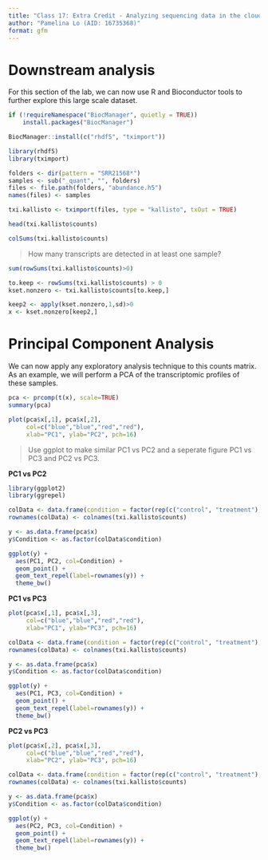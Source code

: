 ```yaml
---
title: "Class 17: Extra Credit - Analyzing sequencing data in the cloud"
author: "Pamelina Lo (AID: 16735368)"
format: gfm
---
```

# Downstream analysis

For this section of the lab, we can now use R and Bioconductor tools to further explore this large scale dataset.


```r
if (!requireNamespace("BiocManager", quietly = TRUE))
    install.packages("BiocManager")

BiocManager::install(c("rhdf5", "tximport"))

library(rhdf5)
library(tximport)

folders <- dir(pattern = "SRR21568*")
samples <- sub("_quant", "", folders)
files <- file.path(folders, "abundance.h5")
names(files) <- samples

txi.kallisto <- tximport(files, type = "kallisto", txOut = TRUE)

```

```r
head(txi.kallisto$counts)
```

```r
colSums(txi.kallisto$counts)
```

> How many transcripts are detected in at least one sample?

```r
sum(rowSums(txi.kallisto$counts)>0)
```

```r
to.keep <- rowSums(txi.kallisto$counts) > 0
kset.nonzero <- txi.kallisto$counts[to.keep,]
```

```r
keep2 <- apply(kset.nonzero,1,sd)>0
x <- kset.nonzero[keep2,]
```

# Principal Component Analysis

We can now apply any exploratory analysis technique to this counts matrix. As an example, we will perform a PCA of the transcriptomic profiles of these samples.

```r
pca <- prcomp(t(x), scale=TRUE)
summary(pca)
```

```r
plot(pca$x[,1], pca$x[,2],
     col=c("blue","blue","red","red"),
     xlab="PC1", ylab="PC2", pch=16)
```

> Use ggplot to make similar PC1 vs PC2 and a seperate figure PC1 vs PC3 and PC2 vs PC3.

**PC1 vs PC2**

```r
library(ggplot2)
library(ggrepel)

colData <- data.frame(condition = factor(rep(c("control", "treatment"), each = 2)))
rownames(colData) <- colnames(txi.kallisto$counts)

y <- as.data.frame(pca$x)
y$Condition <- as.factor(colData$condition)

ggplot(y) +
  aes(PC1, PC2, col=Condition) +
  geom_point() +
  geom_text_repel(label=rownames(y)) +
  theme_bw()
```

**PC1 vs PC3**

```r
plot(pca$x[,1], pca$x[,3],
     col=c("blue","blue","red","red"),
     xlab="PC1", ylab="PC3", pch=16)
```
```r
colData <- data.frame(condition = factor(rep(c("control", "treatment"), each = 2)))
rownames(colData) <- colnames(txi.kallisto$counts)

y <- as.data.frame(pca$x)
y$Condition <- as.factor(colData$condition)

ggplot(y) +
  aes(PC1, PC3, col=Condition) +
  geom_point() +
  geom_text_repel(label=rownames(y)) +
  theme_bw()
```


**PC2 vs PC3** 

```r
plot(pca$x[,2], pca$x[,3],
     col=c("blue","blue","red","red"),
     xlab="PC2", ylab="PC3", pch=16)
```

```r
colData <- data.frame(condition = factor(rep(c("control", "treatment"), each = 2)))
rownames(colData) <- colnames(txi.kallisto$counts)

y <- as.data.frame(pca$x)
y$Condition <- as.factor(colData$condition)

ggplot(y) +
  aes(PC2, PC3, col=Condition) +
  geom_point() +
  geom_text_repel(label=rownames(y)) +
  theme_bw()
```

